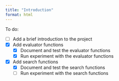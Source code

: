 ```yaml
---
title: "Introduction"
format: html
---
```


To do:

-   [ ] Add a brief introduction to the project
-   [x] Add evaluator functions
    -   [x] Document and test the evaluator functions
    -   [x] Run experiment with the evaluator functions
-   [x] Add search functions
    -   [x] Document and test the search functions
    -   [ ] Run experiment with the search functions
